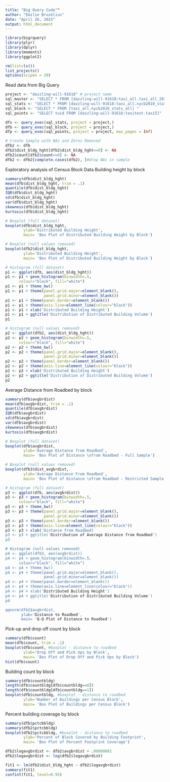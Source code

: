 ```yaml
---
title: "Big Query Code""
author: "Emilie Bruzelius"
date: "April 26, 2015"
output: html_document
---
```


```r
library(bigrquery)
library(plyr)
library(dplyr)
library(moments)
library(ggplot2)
```

```r
rm(list=ls())
list_projects()
options(scipen = 20) 
```

Read data from Big Query
```r
project <- "dazzling-will-91618" # project name
sql_master <- "SELECT * FROM [dazzling-will-91618:taxi_all.taxi_all_2013]" # master
sql_stats <- "SELECT * FROM [dazzling-will-91618:taxi_all.nycb2010_stats_all]" # geoid census block 2010
sql_block <- "SELECT * FROM [taxi_all.nycb2010_stats_all] "
sql_points <- "SELECT tuid FROM [dazzling-will-91618:taxitest.taxi5]" 

dfs <- query_exec(sql_stats, project = project,)
dfb <- query_exec(sql_block, project = project,)
dfp <- query_exec(sql_points, project = project, max_pages = Inf)

```

```r
# Create Sample with NAs and Zeros Removed
dfb2 <- dfb
dfb2$dist_bldg_hght[dfb2$dist_bldg_hght<=0] <- NA
dfb2$count[dfb2$count<=0] <- NA
dfb2 <- dfb2[complete.cases(dfb2), ]#drop NAs in sample
```

Exploratory analysis of Census Block Data
Building height by block
```r
summary(dfb$dist_bldg_hght)
mean(dfb$dist_bldg_hght, trim = .1)
quantile(dfb$dist_bldg_hght) 
IQR(dfb$dist_bldg_hght)
sd(dfb$dist_bldg_hght) 
var(dfb$dist_bldg_hght)
skewness(dfb$dist_bldg_hght)
kurtosis(dfb$dist_bldg_hght)

# Boxplot (full dataset)
boxplot(dfb$dist_bldg_hght,
        ylab='Distributed Building Height', 
        main= 'Box Plot of Distributed Building Height by Block')

# Boxplot (null values removed)
boxplot(dfb2$dist_bldg_hght,
        ylab='Distributed Building Height', 
        main= 'Box Plot of Distributed Building Height by Block')

# Histogram (full dataset)
p1 <- ggplot(dfb, aes(dist_bldg_hght))
p1 <- p1 + geom_histogram(binwidth=.5, 
      colour="black", fill="white")
p1 <- p1 + theme_bw()
p1 <- p1 + theme(panel.grid.major=element_blank(), 
                 panel.grid.minor=element_blank()) 
p1 <- p1 + theme(panel.border=element_blank()) 
p1 <- p1 + theme(axis.line=element_line(colour="black")) 
p1 <- p1 + xlab('Distributed Building Height')
p1 <- p1 + ggtitle('Distribution of Distributed Building Volume')
p1

# Histogram (null values removed)
p2 <- ggplot(dfb2, aes(dist_bldg_hght))
p2 <- p2 + geom_histogram(binwidth=.5, 
      colour="black", fill="white")
p2 <- p2 + theme_bw()
p2 <- p2 + theme(panel.grid.major=element_blank(), 
                 panel.grid.minor=element_blank()) 
p2 <- p2 + theme(panel.border=element_blank()) 
p2 <- p2 + theme(axis.line=element_line(colour="black")) 
p2 <- p2 + xlab('Distributed Building Height')
p2 <- p2 + ggtitle('Distribution of Distributed Building Volume')
p2

```

Average Distance from Roadbed by block
```r
summary(dfb$avgbrdist)
mean(dfb$avgbrdist, trim = .1)
quantile(dfb$avgbrdist) 
IQR(dfb$avgbrdist)
sd(dfb$avgbrdist) 
var(dfb$avgbrdist)
skewness(dfb$avgbrdist)
kurtosis(dfb$avgbrdist)

# Boxplot (full dataset)
boxplot(dfb$avgbrdist,
        ylab='Average Distance from Roadbed', 
        main= 'Box Plot of Distance \nfrom Roadbed - Full Sample')

# Boxplot (null values removed)
boxplot(dfb3$dist_avgbrdist,
        ylab='Average Distance From Roadbed', 
        main= 'Box Plot of Distance \nfrom Roadbed - Restricted Sample')

# Histogram (full dataset)
p3 <- ggplot(dfb, aes(avgbrdist))
p3 <- p3 + geom_histogram(binwidth=.5, 
      colour="black", fill="white")
p3 <- p3 + theme_bw()
p3 <- p3 + theme(panel.grid.major=element_blank(), 
                 panel.grid.minor=element_blank()) 
p3 <- p3 + theme(panel.border=element_blank()) 
p3 <- p3 + theme(axis.line=element_line(colour="black")) 
p3 <- p3 + xlab('Distance from Roadbed) 
p3 <- p3 + ggtitle('Distribution of Average Distance from Roadbed')
p3

# Histogram (null values removed)
p4 <- ggplot(dfb3, aes(avgbrdist))
p4 <- p4 + geom_histogram(binwidth=.5, 
      colour="black", fill="white")
p4 <- p4 + theme_bw()
p4 <- p4 + theme(panel.grid.major=element_blank(), 
                 panel.grid.minor=element_blank()) 
p4 <- p4 + theme(panel.border=element_blank()) 
p4 <- p4 + theme(axis.line=element_line(colour="black")) 
p4 <- p4 + xlab('Distributed Building Height')
p4 <- p4 + ggtitle('Distribution of Distributed Building Volume')
p4

qqnorm(dfb2$avgbrdist, 
       ylab='Distance to Roadbed', 
       main= 'Q-Q Plot of Distance to Roadbed')
```

Pick-up and drop off count by block
```r
summary(dfb$count)
mean(dfb$count, trim = .1)
boxplot(dfb$count, #boxplot - distance to roadbed
        ylab='Drop Off and Pick Ups by Block', 
        main= 'Box Plot of Drop Off and Pick Ups by Block')
hist(dfb$count)
```

Building count by block
```r
summary(dfb$countbldg)
length(dfb$countbldg[dfb$countbldg==0])
length(dfb$countbldg[dfb$countbldg==1])
boxplot(dfb$countbldg, #boxplot - distance to roadbed
        ylab='Number of Buildings per Census Block', 
        main= 'Box Plot of Buildings per Census Block')
```

Percent building coverage by block
```r
summary(dfb$pctcbbldg)
summary(dfb2$pctcbbldg)
boxplot(dfb2$pctcbbldg, #boxplot - distance to roadbed
        ylab='Percent of Block Covered by Building Footprint', 
        main= 'Box Plot of Percent Footprint Coverage')

```

```r
dfb2$logavgbrdist <- dfb2$avgbrdist + .00000001
dfb2$logavgbrdist <- log(dfb2$logavgbrdist)
```

```r
fit1 <- lm(dfb2$dist_bldg_hght ~ dfb2$logavgbrdist)
summary(fit1) 
confint(fit1, level=0.95)
```

